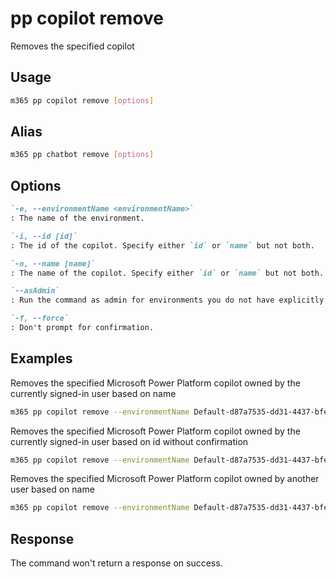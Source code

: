 
# pp copilot remove

Removes the specified copilot

## Usage

```sh
m365 pp copilot remove [options]
```

## Alias

```sh
m365 pp chatbot remove [options]
```

## Options

```md definition-list
`-e, --environmentName <environmentName>`
: The name of the environment.

`-i, --id [id]`
: The id of the copilot. Specify either `id` or `name` but not both.

`-n, --name [name]`
: The name of the copilot. Specify either `id` or `name` but not both.

`--asAdmin`
: Run the command as admin for environments you do not have explicitly assigned permissions to.

`-f, --force`
: Don't prompt for confirmation.
```

<Global />

## Examples

Removes the specified Microsoft Power Platform copilot owned by the currently signed-in user based on name

```sh
m365 pp copilot remove --environmentName Default-d87a7535-dd31-4437-bfe1-95340acd55c5 --name "Chatbot Name"
```

Removes the specified Microsoft Power Platform copilot owned by the currently signed-in user based on id without confirmation

```sh
m365 pp copilot remove --environmentName Default-d87a7535-dd31-4437-bfe1-95340acd55c5 --id 9d9a13d0-6255-ed11-bba2-000d3adf774e --force
```

Removes the specified Microsoft Power Platform copilot owned by another user based on name

```sh
m365 pp copilot remove --environmentName Default-d87a7535-dd31-4437-bfe1-95340acd55c5 --name "Chatbot Name" --asAdmin
```

## Response

The command won't return a response on success.
